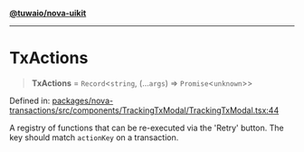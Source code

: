 [**@tuwaio/nova-uikit**](../../../README.md)

***

# TxActions

> **TxActions** = `Record`\<`string`, (...`args`) => `Promise`\<`unknown`\>\>

Defined in: [packages/nova-transactions/src/components/TrackingTxModal/TrackingTxModal.tsx:44](https://github.com/TuwaIO/nova-uikit/blob/1dc28ffb9d17b45d0a6a6e5d7458e83b79e27bc5/packages/nova-transactions/src/components/TrackingTxModal/TrackingTxModal.tsx#L44)

A registry of functions that can be re-executed via the 'Retry' button. The key should match `actionKey` on a transaction.
